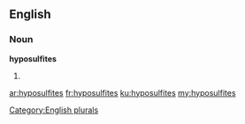 ==English==

===Noun===
'''hyposulfites'''

# {{plural of|[[hyposulfite]]}}

[[Category:English plurals]]

[[ar:hyposulfites]]
[[fr:hyposulfites]]
[[ku:hyposulfites]]
[[my:hyposulfites]]